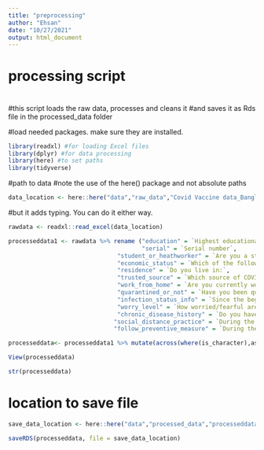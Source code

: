 ```yaml
---
title: "preprocessing"
author: "Ehsan"
date: "10/27/2021"
output: html_document
---
```


# processing script
#
#this script loads the raw data, processes and cleans it 
#and saves it as Rds file in the processed_data folder

#load needed packages. make sure they are installed.
```r
library(readxl) #for loading Excel files
library(dplyr) #for data processing
library(here) #to set paths
library(tidyverse)
```

#path to data
#note the use of the here() package and not absolute paths
```r
data_location <- here::here("data","raw_data","Covid Vaccine data_Bangladesh_Abu_Sayeed.xlsx")
```
 

#but it adds typing. You can do it either way.
```r
rawdata <- readxl::read_excel(data_location)
```


```r
processeddata1 <- rawdata %>% rename ("education" = `Highest educational level`,
                                      "serial" = `Serial number`,
                               "student_or_heathworker" = `Are you a student or worker in the healthcare sector?`,
                               "economic_status" = `Which of the following categories best describes your current socio-economic situation?`,
                               "residence" = `Do you live in:`,
                               "trusted_source" = `Which source of COVID-19 information/advice do you trust the most?`,
                               "work_from_home" = `Are you currently working/studying from home because of the COVID-19 outbreak?`,
                               "quarantined_or_not" = `Have you been quarantined (either at home or else where) at any point in time during the Covid-19 epidemic?`,
                               "infection_status_info" = `Since the beginning of the COVID-19 outbreak, do you have information on your infection status?`,
                               "worry_level" = `How worried/fearful are you about becoming (re)infected by the coronavirus?: On a scale of 1 to 5`,
                               "chronic_disease_history" = `Do you have any of the following chronic/underlying diseases? (many answers possible): None of the above`,
                              "social_distance_practice" = `During the past 7 days, have you been observing any of the following preventive measures against COVID-19? (Tick all answers that apply): Social distancing of at least 1.5m`,
                              "follow_preventive_measure" = `During the past 7 days, have you been observing any of the following preventive measures against COVID-19? (Tick all answers that apply): None of the above`)
```

```r
processeddata<- processeddata1 %>% mutate(across(where(is_character),as_factor))
```


```r
View(processeddata)
```

```r
str(processeddata)
```

# location to save file
```r
save_data_location <- here::here("data","processed_data","processeddata.rds")
```

```r
saveRDS(processeddata, file = save_data_location)
```

                         



